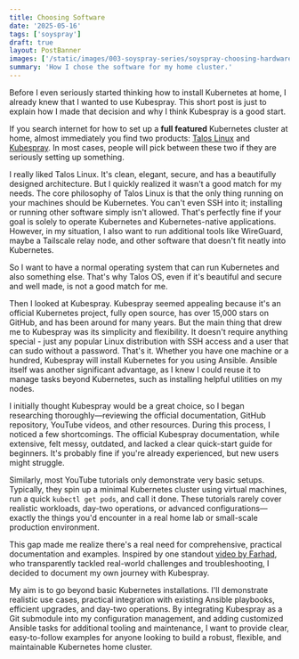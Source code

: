 ```yaml
---
title: Choosing Software
date: '2025-05-16'
tags: ['soyspray']
draft: true
layout: PostBanner
images: ['/static/images/003-soyspray-series/soyspray-choosing-hardware-soy-header.jpg']
summary: 'How I chose the software for my home cluster.'
---
```


Before I even seriously started thinking how to install Kubernetes at home, I
already knew that I wanted to use Kubespray. This short post is just to explain
how I made that decision and why I think Kubespray is a good start.

If you search internet for how to set up a **full featured** Kubernetes cluster at home, almost immediately you find two products: [Talos Linux](https://www.talos.dev/) and [Kubespray](https://github.com/kubernetes-sigs/kubespray). In most cases, people will pick between these two if they are seriously setting up something.

I really liked Talos Linux. It's clean, elegant, secure, and has a beautifully designed architecture. But I quickly realized it wasn't a good match for my needs. The core philosophy of Talos Linux is that the only thing running on your machines should be Kubernetes. You can't even SSH into it; installing or running other software simply isn't allowed. That's perfectly fine if your goal is solely to operate Kubernetes and Kubernetes-native applications. However, in my situation, I also want to run additional tools like WireGuard, maybe a Tailscale relay node, and other software that doesn't fit neatly into Kubernetes.

So I want to have a normal operating system that can run Kubernetes and also
something else. That's why Talos OS, even if it's beautiful and secure and well
made, is not a good match for me.

Then I looked at Kubespray. Kubespray seemed appealing because it's an official Kubernetes project, fully open source, has over 15,000 stars on GitHub, and has been around for many years. But the main thing that drew me to Kubespray was its simplicity and flexibility. It doesn't require anything special - just any popular Linux distribution with SSH access and a user that can sudo without a password. That's it. Whether you have one machine or a hundred, Kubespray will install Kubernetes for you using Ansible. Ansible itself was another significant advantage, as I knew I could reuse it to manage tasks beyond Kubernetes, such as installing helpful utilities on my nodes.

I initially thought Kubespray would be a great choice, so I began researching thoroughly—reviewing the official documentation, GitHub repository, YouTube videos, and other resources. During this process, I noticed a few shortcomings. The official Kubespray documentation, while extensive, felt messy, outdated, and lacked a clear quick-start guide for beginners. It's probably fine if you're already experienced, but new users might struggle.

Similarly, most YouTube tutorials only demonstrate very basic setups. Typically, they spin up a minimal Kubernetes cluster using virtual machines, run a quick `kubectl get pods`, and call it done. These tutorials rarely cover realistic workloads, day-two operations, or advanced configurations—exactly the things you'd encounter in a real home lab or small-scale production environment.

This gap made me realize there's a real need for comprehensive, practical documentation and examples. Inspired by one standout [video by Farhad](https://www.youtube.com/watch?v=zJoK8MMI23Q), who transparently tackled real-world challenges and troubleshooting, I decided to document my own journey with Kubespray.

My aim is to go beyond basic Kubernetes installations. I'll demonstrate realistic use cases, practical integration with existing Ansible playbooks, efficient upgrades, and day-two operations. By integrating Kubespray as a Git submodule into my configuration management, and adding customized Ansible tasks for additional tooling and maintenance, I want to provide clear, easy-to-follow examples for anyone looking to build a robust, flexible, and maintainable Kubernetes home cluster.